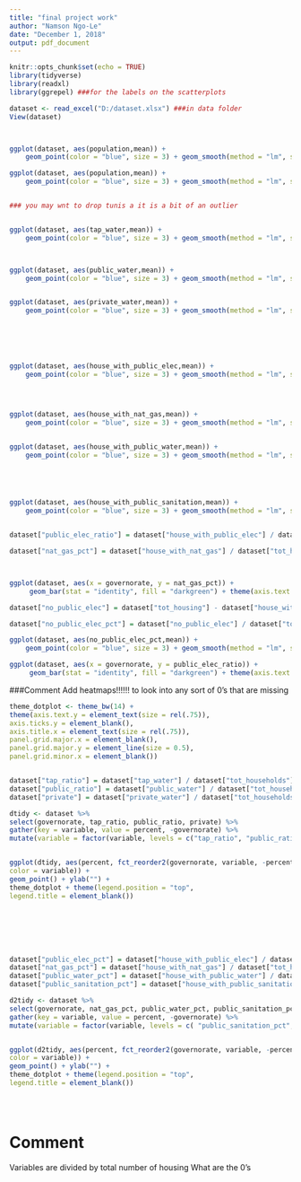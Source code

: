 ---
title: "final project work"
author: "Namson Ngo-Le"
date: "December 1, 2018"
output: pdf_document
---

```{r setup, include=FALSE}
knitr::opts_chunk$set(echo = TRUE)
library(tidyverse)
library(readxl)
library(ggrepel) ###for the labels on the scatterplots
```



```{r 1}
dataset <- read_excel("D:/dataset.xlsx") ###in data folder
View(dataset)



ggplot(dataset, aes(population,mean)) + 
    geom_point(color = "blue", size = 3) + geom_smooth(method = "lm", se = TRUE)

ggplot(dataset, aes(population,mean)) + 
    geom_point(color = "blue", size = 3) + geom_smooth(method = "lm", se = TRUE) + geom_label_repel(aes(label = governorate),                                                                             box.padding   = 0.35,                                                                         point.padding = 0.5,                                                                      segment.color = 'grey50')


### you may wnt to drop tunis a it is a bit of an outlier


ggplot(dataset, aes(tap_water,mean)) + 
    geom_point(color = "blue", size = 3) + geom_smooth(method = "lm", se = TRUE)



ggplot(dataset, aes(public_water,mean)) + 
    geom_point(color = "blue", size = 3) + geom_smooth(method = "lm", se = TRUE)


ggplot(dataset, aes(private_water,mean)) + 
    geom_point(color = "blue", size = 3) + geom_smooth(method = "lm", se = TRUE)






ggplot(dataset, aes(house_with_public_elec,mean)) + 
    geom_point(color = "blue", size = 3) + geom_smooth(method = "lm", se = TRUE)




ggplot(dataset, aes(house_with_nat_gas,mean)) + 
    geom_point(color = "blue", size = 3) + geom_smooth(method = "lm", se = TRUE)


ggplot(dataset, aes(house_with_public_water,mean)) + 
    geom_point(color = "blue", size = 3) + geom_smooth(method = "lm", se = TRUE)





ggplot(dataset, aes(house_with_public_sanitation,mean)) + 
    geom_point(color = "blue", size = 3) + geom_smooth(method = "lm", se = TRUE)



```

```{r 3, echo=FALSE}
dataset["public_elec_ratio"] = dataset["house_with_public_elec"] / dataset["tot_housing"]

dataset["nat_gas_pct"] = dataset["house_with_nat_gas"] / dataset["tot_housing"]



ggplot(dataset, aes(x = governorate, y = nat_gas_pct)) +
     geom_bar(stat = "identity", fill = "darkgreen") + theme(axis.text.x = element_text(angle = 45, vjust = 1, hjust=1))

dataset["no_public_elec"] = dataset["tot_housing"] - dataset["house_with_public_elec"]

dataset["no_public_elec_pct"] = dataset["no_public_elec"] / dataset["tot_housing"]

ggplot(dataset, aes(no_public_elec_pct,mean)) + 
    geom_point(color = "blue", size = 3) + geom_smooth(method = "lm", se = TRUE)

ggplot(dataset, aes(x = governorate, y = public_elec_ratio)) +
     geom_bar(stat = "identity", fill = "darkgreen") + theme(axis.text.x = element_text(angle = 45, vjust = 1, hjust=1))
```
###Comment 
Add heatmaps!!!!!! to look into any sort of 0's that are missing

```{r 4, echo=FALSE}
theme_dotplot <- theme_bw(14) +
theme(axis.text.y = element_text(size = rel(.75)),
axis.ticks.y = element_blank(),
axis.title.x = element_text(size = rel(.75)),
panel.grid.major.x = element_blank(),
panel.grid.major.y = element_line(size = 0.5),
panel.grid.minor.x = element_blank())


dataset["tap_ratio"] = dataset["tap_water"] / dataset["tot_households"]
dataset["public_ratio"] = dataset["public_water"] / dataset["tot_households"]
dataset["private"] = dataset["private_water"] / dataset["tot_households"]

dtidy <- dataset %>%
select(governorate, tap_ratio, public_ratio, private) %>%
gather(key = variable, value = percent, -governorate) %>%
mutate(variable = factor(variable, levels = c("tap_ratio", "public_ratio", "private")))


ggplot(dtidy, aes(percent, fct_reorder2(governorate, variable, -percent),
color = variable)) +
geom_point() + ylab("") +
theme_dotplot + theme(legend.position = "top",
legend.title = element_blank())







dataset["public_elec_pct"] = dataset["house_with_public_elec"] / dataset["tot_housing"]
dataset["nat_gas_pct"] = dataset["house_with_nat_gas"] / dataset["tot_housing"]
dataset["public_water_pct"] = dataset["house_with_public_water"] / dataset["tot_housing"]
dataset["public_sanitation_pct"] = dataset["house_with_public_sanitation"] / dataset["tot_housing"]

d2tidy <- dataset %>%
select(governorate, nat_gas_pct, public_water_pct, public_sanitation_pct) %>%
gather(key = variable, value = percent, -governorate) %>%
mutate(variable = factor(variable, levels = c( "public_sanitation_pct",  "nat_gas_pct", "public_water_pct")))


ggplot(d2tidy, aes(percent, fct_reorder2(governorate, variable, -percent),
color = variable)) +
geom_point() + ylab("") +
theme_dotplot + theme(legend.position = "top",
legend.title = element_blank())





```

# Comment

Variables are divided by total number of housing
What are the 0's

